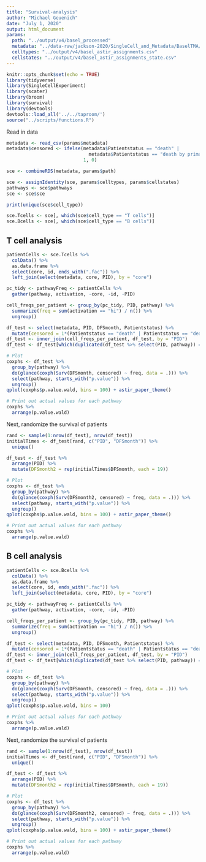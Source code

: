 ```yaml
---
title: "Survival-analysis"
author: "Michael Geuenich"
date: "July 1, 2020"
output: html_document
params:
  path: "../output/v4/basel_processed"
  metadata: "../data-raw/jackson-2020/SingleCell_and_Metadata/BaselTMA/Basel_PatientMetadata.csv"
  celltypes: "../output/v4/basel_astir_assignments.csv"
  cellstates: "../output/v4/basel_astir_assignments_state.csv" 
---
```


```r
knitr::opts_chunk$set(echo = TRUE)
library(tidyverse)
library(SingleCellExperiment)
library(scater)
library(broom)
library(survival)
library(devtools)
devtools::load_all('../../taproom/')
source("../scripts/functions.R")
```


Read in data
```r
metadata <- read_csv(params$metadata)
metadata$censored <- ifelse(metadata$Patientstatus == "death" | 
                              metadata$Patientstatus == "death by primary disease", 
                            1, 0)

sce <- combineRDS(metadata, params$path)

sce <- assignIdentity(sce, params$celltypes, params$cellstates)
pathways <- sce$pathways
sce <- sce$sce

print(unique(sce$cell_type))

sce.Tcells <- sce[, which(sce$cell_type == "T cells")]
sce.Bcells <- sce[, which(sce$cell_type == "B cells")]
```

## T cell analysis
```r
patientCells <- sce.Tcells %>% 
  colData() %>%
  as.data.frame %>% 
  select(core, id, ends_with(".fac")) %>% 
  left_join(select(metadata, core, PID), by = "core")

pc_tidy <- pathwayFreq <- patientCells %>% 
  gather(pathway, activation, -core, -id, -PID)

cell_freqs_per_patient <- group_by(pc_tidy, PID, pathway) %>% 
  summarize(freq = sum(activation == "hi") / n()) %>% 
  ungroup()

df_test <- select(metadata, PID, DFSmonth, Patientstatus) %>% 
  mutate(censored = 1*(Patientstatus == "death" | Patientstatus == "death by primary disease"))
df_test <- inner_join(cell_freqs_per_patient, df_test, by = "PID")
df_test <- df_test[which(duplicated(df_test %>% select(PID, pathway)) == F),]

# Plot
coxphs <- df_test %>% 
  group_by(pathway) %>% 
  do(glance(coxph(Surv(DFSmonth, censored) ~ freq, data = .))) %>% 
  select(pathway, starts_with("p.value")) %>% 
  ungroup() 
qplot(coxphs$p.value.wald, bins = 100) + astir_paper_theme()

# Print out actual values for each pathway 
coxphs %>% 
  arrange(p.value.wald)
```


Next, randomize the survival of patients
```r
rand <- sample(1:nrow(df_test), nrow(df_test))
initialTimes <- df_test[rand, c("PID", "DFSmonth")] %>% 
  unique()

df_test <- df_test %>% 
  arrange(PID) %>% 
  mutate(DFSmonth2 = rep(initialTimes$DFSmonth, each = 19))

# Plot
coxphs <- df_test %>% 
  group_by(pathway) %>% 
  do(glance(coxph(Surv(DFSmonth2, censored) ~ freq, data = .))) %>% 
  select(pathway, starts_with("p.value")) %>% 
  ungroup() 
qplot(coxphs$p.value.wald, bins = 100) + astir_paper_theme()

# Print out actual values for each pathway 
coxphs %>% 
  arrange(p.value.wald)
```

## B cell analysis
```r
patientCells <- sce.Bcells %>% 
  colData() %>%
  as.data.frame %>% 
  select(core, id, ends_with(".fac")) %>% 
  left_join(select(metadata, core, PID), by = "core")

pc_tidy <- pathwayFreq <- patientCells %>% 
  gather(pathway, activation, -core, -id, -PID)

cell_freqs_per_patient <- group_by(pc_tidy, PID, pathway) %>% 
  summarize(freq = sum(activation == "hi") / n()) %>% 
  ungroup()

df_test <- select(metadata, PID, DFSmonth, Patientstatus) %>% 
  mutate(censored = 1*(Patientstatus == "death" | Patientstatus == "death by primary disease"))
df_test <- inner_join(cell_freqs_per_patient, df_test, by = "PID")
df_test <- df_test[which(duplicated(df_test %>% select(PID, pathway)) == F),]

# Plot
coxphs <- df_test %>% 
  group_by(pathway) %>% 
  do(glance(coxph(Surv(DFSmonth, censored) ~ freq, data = .))) %>% 
  select(pathway, starts_with("p.value")) %>% 
  ungroup() 
qplot(coxphs$p.value.wald, bins = 100)

# Print out actual values for each pathway 
coxphs %>% 
  arrange(p.value.wald)
```


Next, randomize the survival of patients
```r
rand <- sample(1:nrow(df_test), nrow(df_test))
initialTimes <- df_test[rand, c("PID", "DFSmonth")] %>% 
  unique()

df_test <- df_test %>% 
  arrange(PID) %>% 
  mutate(DFSmonth2 = rep(initialTimes$DFSmonth, each = 19))

# Plot
coxphs <- df_test %>% 
  group_by(pathway) %>% 
  do(glance(coxph(Surv(DFSmonth2, censored) ~ freq, data = .))) %>% 
  select(pathway, starts_with("p.value")) %>% 
  ungroup() 
qplot(coxphs$p.value.wald, bins = 100) + astir_paper_theme()

# Print out actual values for each pathway 
coxphs %>% 
  arrange(p.value.wald)
```